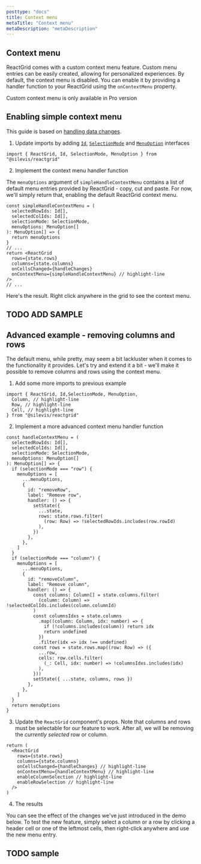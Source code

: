 ```yaml
---
posttype: "docs"
title: Context menu
metaTitle: "Context menu"
metaDescription: "metaDescription"
---
```


## Context menu

ReactGrid comes with a custom context menu feature. Custom menu entries can be easily created,
allowing for personalized experiences.
By default, the context menu is disabled. You can enable it by providing a handler function
to your ReactGrid using the `onContextMenu` property.

<Alert color="warning">
	<i className="tim-icons icon-alert-circle-exc pr-3"></i>
	Custom context menu is only available in Pro version
</Alert>

## Enabling simple context menu

This guide is based on [handling data changes](link).

1. Update imports by adding [`Id`](link), [`SelectionMode`](link) and [`MenuOption`](link) interfaces

```tsx
import { ReactGrid, Id, SelectionMode, MenuOption } from "@silevis/reactgrid"
```

2. Implement the context menu handler function

The `menuOptions` argument of `simpleHandleContextMenu` contains a list of default menu entries
provided by ReactGrid - copy, cut and paste.
For now, we'll simply return that, enabling the default ReactGrid context menu.

```tsx
const simpleHandleContextMenu = (
  selectedRowIds: Id[],
  selectedColIds: Id[],
  selectionMode: SelectionMode,
  menuOptions: MenuOption[]
): MenuOption[] => {
  return menuOptions
}
// ...
return <ReactGrid
  rows={state.rows}
  columns={state.columns}
  onCellsChanged={handleChanges}
  onContextMenu={simpleHandleContextMenu} // highlight-line
/>
// ...
```

Here's the result. Right click anywhere in the grid to see the context menu.

## TODO ADD SAMPLE

## Advanced example - removing columns and rows

The default menu, while pretty, may seem a bit lackluster when it comes to the functionality it provides.
Let's try and extend it a bit - we'll make it possible to remove columns and rows using the context menu.

1. Add some more imports to previous example

```tsx
import { ReactGrid, Id,SelectionMode, MenuOption,
  Column, // highlight-line
  Row, // highlight-line
  Cell, // highlight-line
} from "@silevis/reactgrid"
```

2. Implement a more advanced context menu handler function

```tsx
const handleContextMenu = (
  selectedRowIds: Id[],
  selectedColIds: Id[],
  selectionMode: SelectionMode,
  menuOptions: MenuOption[]
): MenuOption[] => {
  if (selectionMode === "row") {
    menuOptions = [
      ...menuOptions,
      {
        id: "removeRow",
        label: "Remove row",
        handler: () => {
          setState({
            ...state,
            rows: state.rows.filter(
              (row: Row) => !selectedRowIds.includes(row.rowId)
            ),
          })
        },
      },
    ]
  }
  if (selectionMode === "column") {
    menuOptions = [
      ...menuOptions,
      {
        id: "removeColumn",
        label: "Remove column",
        handler: () => {
          const columns: Column[] = state.columns.filter(
            (column: Column) => !selectedColIds.includes(column.columnId)
          )
          const columnsIdxs = state.columns
            .map((column: Column, idx: number) => {
              if (!columns.includes(column)) return idx
              return undefined
            })
            .filter(idx => idx !== undefined)
          const rows = state.rows.map((row: Row) => ({
            ...row,
            cells: row.cells.filter(
              (_: Cell, idx: number) => !columnsIdxs.includes(idx)
            ),
          }))
          setState({ ...state, columns, rows })
        },
      },
    ]
  }
  return menuOptions
}
```

3. Update the `ReactGrid` component's props. Note that columns and rows must be selectable for our feature to work.
After all, we will be removing the *currently selected* row or column.

```tsx
return (
  <ReactGrid
    rows={state.rows}
    columns={state.columns}
    onCellsChanged={handleChanges} // highlight-line
    onContextMenu={handleContextMenu} // highlight-line
    enableColumnSelection // highlight-line
    enableRowSelection // highlight-line
  />
)
```

4. The results

You can see the effect of the changes we've just introduced in the demo below.
To test the new feature, simply select a column or a row by clicking a header cell or one of the leftmost cells,
then right-click anywhere and use the new menu entry.

## TODO sample